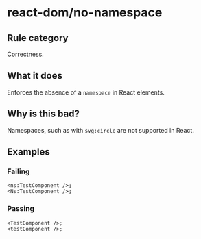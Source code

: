 # react-dom/no-namespace

## Rule category

Correctness.

## What it does

Enforces the absence of a `namespace` in React elements.

## Why is this bad?

Namespaces, such as with `svg:circle` are not supported in React.

## Examples

### Failing

```tsx {1,2}
<ns:TestComponent />;
<Ns:TestComponent />;
```

### Passing

```tsx
<TestComponent />;
<testComponent />;
```
